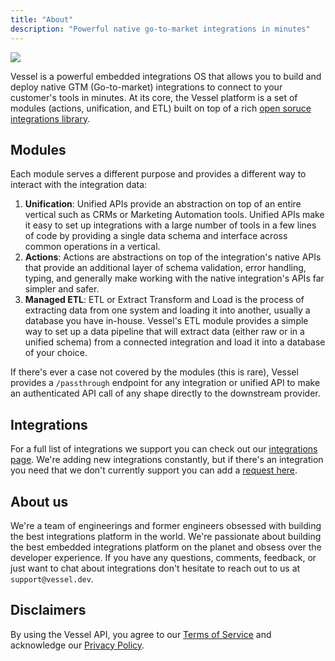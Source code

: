 ```yaml
---
title: "About"
description: "Powerful native go-to-market integrations in minutes"
---
```


<img src="/images/home-cover.png" />

Vessel is a powerful embedded integrations OS that allows you to build and deploy native GTM (Go-to-market) integrations to connect to your customer's tools in minutes. At its core, the Vessel platform is a set of modules (actions, unification, and ETL) built on top of a rich [open soruce integrations library](https://github.com/vesselapi/integrations).

## Modules

Each module serves a different purpose and provides a different way to interact with the integration data:

1. **Unification**: Unified APIs provide an abstraction on top of an entire vertical such as CRMs or Marketing Automation tools. Unified APIs make it easy to set up integrations with a large number of tools in a few lines of code by providing a single data schema and interface across common operations in a vertical.
2. **Actions**: Actions are abstractions on top of the integration's native APIs that provide an additional layer of schema validation, error handling, typing, and generally make working with the native integration's APIs far simpler and safer.
3. **Managed ETL**: ETL or Extract Transform and Load is the process of extracting data from one system and loading it into another, usually a database you have in-house. Vessel's ETL module provides a simple way to set up a data pipeline that will extract data (either raw or in a unified schema) from a connected integration and load it into a database of your choice.

If there's ever a case not covered by the modules (this is rare), Vessel provides a `/passthrough` endpoint for any integration or unified API to make an authenticated API call of any shape directly to the downstream provider.

## Integrations

For a full list of integrations we support you can check out our [integrations page](https://www.vessel.dev/integrations). We're adding new integrations constantly, but if there's an integration you need that we don't currently support you can add a [request here](https://vesselapi.canny.io/).

## About us

We're a team of engineerings and former engineers obsessed with building the best integrations platform in the world. We're passionate about building the best embedded integrations platform on the planet and obsess over the developer experience. If you have any questions, comments, feedback, or just want to chat about integrations don't hesitate to reach out to us at `support@vessel.dev`.

## Disclaimers

By using the Vessel API, you agree to our [Terms of Service](https://drive.google.com/file/d/1MAhix9lfQdMW7B600vYeMNtdY3vnQzIQ/view) and acknowledge our [Privacy Policy](https://drive.google.com/file/d/1AnNdqjvqEU_IhqhzSYUbAuk0nOEGJuNF/view).
